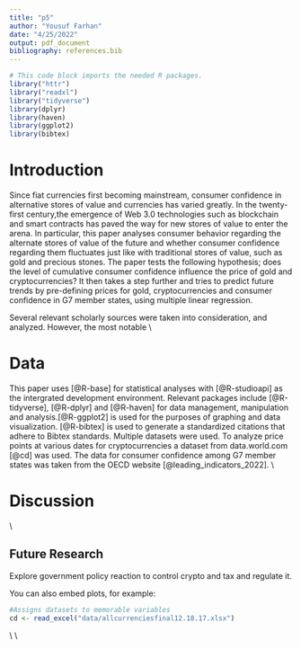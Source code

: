 ```yaml
---
title: "p5"
author: "Yousuf Farhan"
date: "4/25/2022"
output: pdf_document
bibliography: references.bib 
---
```


```r
# This code block imports the needed R packages.
library("httr")
library("readxl")
library("tidyverse")
library(dplyr)
library(haven)
library(ggplot2)
library(bibtex)
```

# Introduction

Since fiat currencies first becoming mainstream, consumer confidence in alternative stores of value and currencies has varied greatly. In the twenty-first century,the emergence of Web 3.0 technologies such as blockchain and smart contracts has paved the way for new stores of value to enter the arena. In particular, this paper analyses consumer behavior regarding the alternate stores of value of the future and whether consumer confidence regarding them fluctuates just like with traditional stores of value, such as gold and precious stones. The paper tests the following hypothesis; does the level of cumulative consumer confidence influence the price of gold and cryptocurrencies? It then takes a step further and tries to predict future trends by pre-defining prices for gold, cryptocurrencies and consumer confidence in G7 member states, using multiple linear regression.

Several relevant scholarly sources were taken into consideration, and analyzed. However, the most notable
\\

# Data

This paper uses [@R-base] for statistical analyses with [@R-studioapi] as the intergrated development environment. Relevant packages include [@R-tidyverse], [@R-dplyr] and [@R-haven] for data management, manipulation and analysis.[@R-ggplot2] is used for the purposes of graphing and data visualization. [@R-bibtex] is used to generate a standardized citations that adhere to Bibtex standards. Multiple datasets were used. To analyze price points at various dates for cryptocurrencies a dataset from data.world.com [@cd] was used. The data for consumer confidence among G7 member states was taken from the OECD website [@leading_indicators_2022].
\\

# Discussion

\\

## Future Research

Explore government policy reaction to control crypto and tax and regulate it.

You can also embed plots, for example:

```r
#Assigns datasets to memorable variables
cd <- read_excel("data/allcurrenciesfinal12.18.17.xlsx")
```
\\
\\